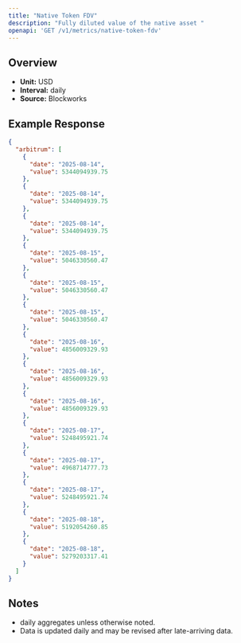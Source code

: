 ```yaml
---
title: "Native Token FDV"
description: "Fully diluted value of the native asset "
openapi: 'GET /v1/metrics/native-token-fdv'
---
```


## Overview

- **Unit:** USD
- **Interval:** daily
- **Source:** Blockworks

## Example Response

```json
{
  "arbitrum": [
    {
      "date": "2025-08-14",
      "value": 5344094939.75
    },
    {
      "date": "2025-08-14",
      "value": 5344094939.75
    },
    {
      "date": "2025-08-14",
      "value": 5344094939.75
    },
    {
      "date": "2025-08-15",
      "value": 5046330560.47
    },
    {
      "date": "2025-08-15",
      "value": 5046330560.47
    },
    {
      "date": "2025-08-15",
      "value": 5046330560.47
    },
    {
      "date": "2025-08-16",
      "value": 4856009329.93
    },
    {
      "date": "2025-08-16",
      "value": 4856009329.93
    },
    {
      "date": "2025-08-16",
      "value": 4856009329.93
    },
    {
      "date": "2025-08-17",
      "value": 5248495921.74
    },
    {
      "date": "2025-08-17",
      "value": 4968714777.73
    },
    {
      "date": "2025-08-17",
      "value": 5248495921.74
    },
    {
      "date": "2025-08-18",
      "value": 5192054260.85
    },
    {
      "date": "2025-08-18",
      "value": 5279203317.41
    }
  ]
}
```

## Notes
- daily aggregates unless otherwise noted.
- Data is updated daily and may be revised after late-arriving data.
